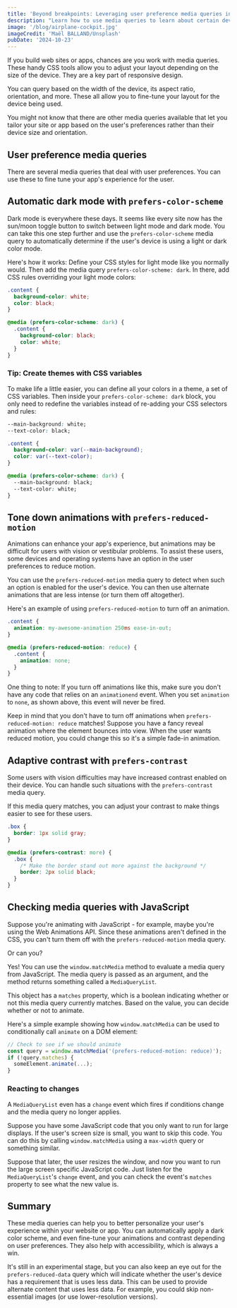 ```yaml
---
title: 'Beyond breakpoints: Leveraging user preference media queries in CSS'
description: "Learn how to use media queries to learn about certain device settings."
image: '/blog/airplane-cockpit.jpg'
imageCredit: 'Maël BALLAND/Unsplash'
pubDate: '2024-10-23'
---
```


If you build web sites or apps, chances are you work with media queries. These handy CSS tools allow you to adjust your layout depending on the size of the device. They are a key part of responsive design.

You can query based on the width of the device, its aspect ratio, orientation, and more. These all allow you to fine-tune your layout for the device being used.

You might not know that there are other media queries available that let you tailor your site or app based on the user's preferences rather than their device size and orientation.

## User preference media queries

There are several media queries that deal with user preferences. You can use these to fine tune your app's experience for the user.

## Automatic dark mode with `prefers-color-scheme`

Dark mode is everywhere these days. It seems like every site now has the sun/moon toggle button to switch between light mode and dark mode. You can take this one step further and use the `prefers-color-scheme` media query to automatically determine if the user's device is using a light or dark color mode.

Here's how it works: Define your CSS styles for light mode like you normally would. Then add the media query `prefers-color-scheme: dark`. In there, add CSS rules overriding your light mode colors:

```css
.content {
  background-color: white;
  color: black;
}

@media (prefers-color-scheme: dark) {
  .content {
    background-color: black;
    color: white;
  }
}
```

### Tip: Create themes with CSS variables

To make life a little easier, you can define all your colors in a theme, a set of CSS variables. Then inside your `prefers-color-scheme: dark` block, you only need to redefine the variables instead of re-adding your CSS selectors and rules:

```css
--main-background: white;
--text-color: black;

.content {
  background-color: var(--main-background);
  color: var(--text-color);
}

@media (prefers-color-scheme: dark) {
  --main-background: black;
  --text-color: white;
}
```

## Tone down animations with `prefers-reduced-motion`

Animations can enhance your app's experience, but animations may be difficult for users with vision or vestibular problems. To assist these users, some devices and operating systems have an option in the user preferences to reduce motion.

You can use the `prefers-reduced-motion` media query to detect when such an option is enabled for the user's device. You can then use alternate animations that are less intense (or turn them off altogether).

Here's an example of using `prefers-reduced-motion` to turn off an animation.

```css
.content {
  animation: my-awesome-animation 250ms ease-in-out;
}

@media (prefers-reduced-motion: reduce) {
  .content {
    animation: none;
  }
}
```

One thing to note: If you turn off animations like this, make sure you don't have any code that relies on an `animationend` event. When you set `animation` to `none`, as shown above, this event will never be fired.

Keep in mind that you don't have to turn off animations when `prefers-reduced-motion: reduce` matches! Suppose you have a fancy reveal animation where the element bounces into view. When the user wants reduced motion, you could change this so it's a simple fade-in animation.

## Adaptive contrast with `prefers-contrast`

Some users with vision difficulties may have increased contrast enabled on their device. You can handle such situations with the `prefers-contrast` media query.

If this media query matches, you can adjust your contrast to make things easier to see for these users.

```css
.box {
  border: 1px solid gray;
}

@media (prefers-contrast: more) {
  .box {
    /* Make the border stand out more against the background */
    border: 2px solid black;
  }
}
```

## Checking media queries with JavaScript

Suppose you're animating with JavaScript - for example, maybe you're using the Web Animations API. Since these animations aren't defined in the CSS, you can't turn them off with the `prefers-reduced-motion` media query.

Or can you?

Yes! You can use the `window.matchMedia` method to evaluate a media query from JavaScript. The media query is passed as an argument, and the method returns something called a `MediaQueryList`.

This object has a `matches` property, which is a boolean indicating whether or not this media query currently matches. Based on the value, you can decide whether or not to animate.

Here's a simple example showing how `window.matchMedia` can be used to conditionally call `animate` on a DOM element:

```javascript
// Check to see if we should animate
const query = window.matchMedia('(prefers-reduced-motion: reduce)');
if (!query.matches) {
  someElement.animate(...);
}
```

### Reacting to changes

A `MediaQueryList` even has a `change` event which fires if conditions change and the media query no longer applies.

Suppose you have some JavaScript code that you only want to run for large displays. If the user's screen size is small, you want to skip this code. You can do this by calling `window.matchMedia` using a `max-width` query or something similar.

Suppose that later, the user resizes the window, and now you want to run the large screen specific JavaScript code. Just listen for the `MediaQueryList`'s `change` event, and you can check the event's `matches` property to see what the new value is.

## Summary

These media queries can help you to better personalize your user's experience within your website or app. You can automatically apply a dark color scheme, and even fine-tune your animations and contrast depending on user preferences. They also help with accessibility, which is always a win.

It's still in an experimental stage, but you can also keep an eye out for the `prefers-reduced-data` query which will indicate whether the user's device has a requirement that is uses less data. This can be used to provide alternate content that uses less data. For example, you could skip non-essential images (or use lower-resolution versions).
